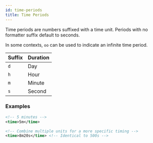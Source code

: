 ```yaml
---
id: time-periods
title: Time Periods
---
```


Time periods are numbers suffixed with a time unit. Periods with no formatter suffix default to seconds.

In some contexts, `oo` can be used to indicate an infinite time period.

| Suffix | Duration |
|---|---|
| `d` | Day |
| `h` | Hour |
| `m` | Minute |
| `s` | Second |

### Examples

```xml
<!-- 5 minutes -->
<time>5m</time>

<!-- Combine multiple units for a more specific timing -->
<time>8m20s</time> <!-- Identical to 500s -->
```
